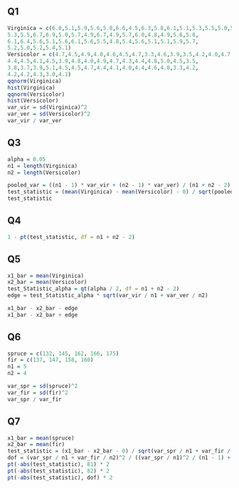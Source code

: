 ## Q1
```r
Virginica = c(6.0,5.1,5.9,5.6,5.8,6.6,4.5,6.3,5.8,6.1,5.1,5.3,5.5,5.0,5.1,
5.3,5.5,6.7,6.9,5.0,5.7,4.9,6.7,4.9,5.7,6.0,4.8,4.9,5.6,5.8,
6.1,6.4,5.6,5.1,5.6,6.1,5.6,5.5,4.8,5.4,5.6,5.1,5.1,5.9,5.7,
5.2,5.0,5.2,5.4,5.1)
Versicolor = c(4.7,4.5,4.9,4.0,4.6,4.5,4.7,3.3,4.6,3.9,3.5,4.2,4.0,4.7,3.6,
4.4,4.5,4.1,4.5,3.9,4.8,4.0,4.9,4.7,4.3,4.4,4.8,5.0,4.5,3.5,
3.8,3.7,3.9,5.1,4.5,4.5,4.7,4.4,4.1,4.0,4.4,4.6,4.0,3.3,4.2,
4.2,4.2,4.3,3.0,4.1)
qqnorm(Virginica)
hist(Virginica)
qqnorm(Versicolor)
hist(Versicolor)
var_vir = sd(Virginica)^2
var_ver = sd(Versicolor)^2
var_vir / var_ver
```

## Q3
```r
alpha = 0.05
n1 = length(Virginica)
n2 = length(Versicolor)

pooled_var = ((n1 - 1) * var_vir + (n2 - 1) * var_ver) / (n1 + n2 - 2)
test_statistic = (mean(Virginica) - mean(Versicolor) - 0) / sqrt(pooled_var / n1 + pooled_var / n2)
test_statistic
```

## Q4
```r
1 - pt(test_statistic, df = n1 + n2 - 2)
```

## Q5
```r
x1_bar = mean(Virginica)
x2_bar = mean(Versicolor)
test_Statistic_alpha = qt(alpha / 2, df = n1 + n2 - 2)
edge = test_Statistic_alpha * sqrt(var_vir / n1 + var_ver / n2)

x1_bar - x2_bar - edge
x1_bar - x2_bar + edge
```

## Q6
```r
spruce = c(132, 145, 162, 166, 175)
fir = c(137, 147, 158, 160)
n1 = 5
n2 = 4

var_spr = sd(spruce)^2
var_fir = sd(fir)^2
var_spr / var_fir
```

## Q7
```r
x1_bar = mean(spruce)
x2_bar = mean(fir)
test_statistic = (x1_bar - x2_bar - 0) / sqrt(var_spr / n1 + var_fir / n2)
dof = (var_spr / n1 + var_fir / n2)^2 / ((var_spr / n1)^2 / (n1 - 1) + (var_fir / n2)^2 / (n2 - 1))
pt(-abs(test_statistic), 81) * 2
pt(-abs(test_statistic), 82) * 2
pt(-abs(test_statistic), dof) * 2
```

